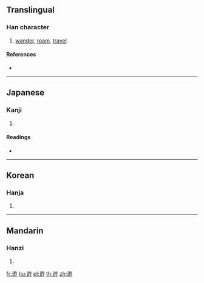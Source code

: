 {{character info/new}}
{{also|游}}
==Translingual==

===Han character===
{{Han char|rn=162|rad=辵|as=08|sn=12|four=|canj=YQOD}}

# [[wander]], [[roam]], [[travel]]

====References====
* {{Han ref|kx=1259.200|dkj=38933|hdz=63847.050|uh=9030|ud=36912}}

----

==Japanese==

===Kanji===
{{ja-kanji|grade=|rs=辵08}}

# {{defn|lang=ja|sort=辵08}}

====Readings====
* {{ja-readings|on=[[ゆう]] (yū), [[ゆ]] (yu)|kun=[[あそぶ]] (asobu), [[あそび]] (asobi), [[すさび]] (susabi)|nanori=}}

----

==Korean==

===Hanja===
{{ko-hanja|hangeul=유|eumhun=|rv=yu|mr=yu|y=yu}}

# {{defn|lang=ko|sort=辵08}}

----

==Mandarin==

===Hanzi===
{{cmn-hanzi|pin=[[yóu]] ([[you2]]), [[yuàn]] ([[yuan4]])|wg=yu<sup>2</sup>, yüan<sup>4</sup>}}

# {{defn|lang=cmn|sort=辵08}}

[[fr:逰]]
[[hu:逰]]
[[pl:逰]]
[[th:逰]]
[[zh:逰]]